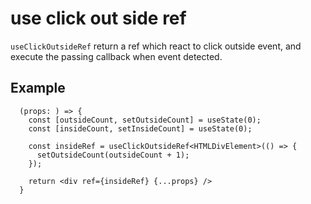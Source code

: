 # use click out side ref

`useClickOutsideRef` return a ref which react to click outside event, and execute the passing callback when event detected.

## Example

```tsx
  (props: ) => {
    const [outsideCount, setOutsideCount] = useState(0);
    const [insideCount, setInsideCount] = useState(0);

    const insideRef = useClickOutsideRef<HTMLDivElement>(() => {
      setOutsideCount(outsideCount + 1);
    });

    return <div ref={insideRef} {...props} />
  }
```
